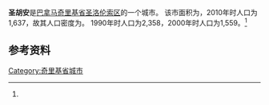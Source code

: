 {{Infobox settlement
|name                   = 圣胡安
|native_name            = 
|settlement_type        = [[市_(巴拿马)|市]]
|image_skyline          = 
|image_caption          = 
|image_alt              = 
|pushpin_map            =
|coordinates_display    = inline,title
|coordinates_region     = PA
|subdivision_type       = 国家
|subdivision_name       = {{flag|Panama}}
|subdivision_type1      = [[巴拿马行政区划|省份]]
|subdivision_name1      = [[奇里基省|奇里基省]]
|subdivision_type2      = [[区_(巴拿马)|区]]
|subdivision_name2      = [[圣洛伦索区_(巴拿马)|圣洛伦索区]]
|leader_title           = 
|leader_name            = 
|established_title      = 设立时间
|established_date       = 
|area_land_km2          = 106.1
|area_footnotes         = <ref name=inec>[http://www.contraloria.gob.pa/inec/archivos/P3601Cuadro11.xls {{Wayback|url=http://www.contraloria.gob.pa/inec/archivos/P3601Cuadro11.xls |date=20160304030354 }} "Cuadro 11 (Superficie, población y densidad de población en la República...)" [Table 11 (Area, population, and population density in the Republic...)<nowiki>]</nowiki>] (.xls). In {{cite web|title=Resultados Finales Básicos|trans-title=Basic Final Results|url=https://www.contraloria.gob.pa/inec/publicaciones/Publicaciones.aspx?ID_SUBCATEGORIA=59&ID_PUBLICACION=360&ID_IDIOMA=1&ID_CATEGORIA=13|publisher=[[巴拿马国家统计及普查局|巴拿马国家统计及普查局]]|accessdate=May 26, 2015|language=es|archive-date=2015-07-10|archive-url=https://web.archive.org/web/20150710070123/http://www.contraloria.gob.pa/inec/Publicaciones/Publicaciones.aspx?ID_SUBCATEGORIA=59&ID_PUBLICACION=360&ID_IDIOMA=1&ID_CATEGORIA=13|dead-url=no}}</ref>
|population_as_of       = 2010
|population_total       = 1637
|population_footnotes   = <ref name=inec/>
|population_density_km2 = 15.4
|population_note        = 人口密度数据由计算得出
|timezone1              = [[北美东部时区|东部时区]]
|utc_offset1            = −5
|latd                   = 
|latm                   = 
|lats                   = 
|latNS                  = 
|longd                  = 
|longm                  = 
|longs                  = 
|longEW                 = }}

'''圣胡安'''是[[巴拿马|巴拿马]][[奇里基省|奇里基省]][[圣洛伦索区_(巴拿马)|圣洛伦索区]]的一个城市。 该市面积为{{convert|106.1|sqkm|sqmi}}，2010年时人口为1,637，故其人口密度为{{convert|15.4|PD/sqkm|PD/sqmi}}。 1990年时人口为2,358，2000年时人口为1,559。<ref name=inec/>

==参考资料==
{{reflist}}

{{Chiriquí Province}}

{{coord|8.2667|N|81.9833|W|display=title}}
[[Category:奇里基省城市|Category:奇里基省城市]]

{{Panama-geo-stub}}